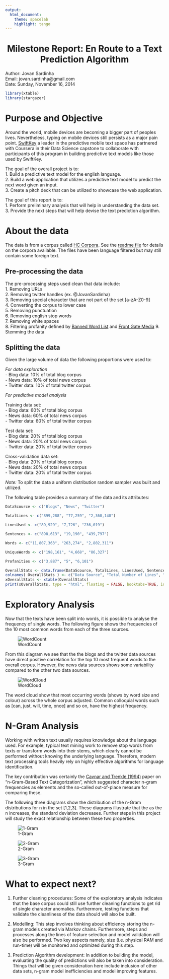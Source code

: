 ```yaml
---
output:
  html_document: 
    theme: spacelab  
    highlight: tango
---
```


<center> <h1>Milestone Report: En Route to a Text Prediction Algorithm</h1> </center>
Author: Jovan Sardinha  
Email: jovan.sardinha@gmail.com  
Date: Sunday, November 16, 2014  

```r
library(xtable)
library(stargazer)
```

# Purpose and Objective

Around the world, mobile devices are becoming a bigger part of peoples lives. Nevertheless, typing on mobile devices still persists as a major pain point. [SwiftKey](http://swiftkey.com/en/) a leader in the predictive mobile text space has partnered with Coursera in their Data Science capstone to collaborate with participants of this program in building predictive text models like those used by SwiftKey.

The goal of the overall project is to:  
1. Build a predictive text model for the english language.  
2. Build a web application that utilizes a predictive text model to predict the next word given an input.  
3. Create a pitch deck that can be utilized to showcase the web application.  

The goal of this report is to:  
1. Perform preliminary analysis that will help in understanding the data set.   
3. Provide the next steps that will help devise the text prediction algorithm.    


# About the data

The data is from a corpus called [HC Corpora](www.corpora.heliohost.org). See the [readme file](http://www.corpora.heliohost.org/aboutcorpus.html) for details on the corpora available. The files have been language filtered but may still contain some foreign text.

## Pre-processing the data
The pre-processing steps used clean that data include:  
1. Removing URLs    
2. Removing twitter handles (ex. @JovanSardinha)    
3. Removing special character that are not part of the set [a-zA-Z0-9]  
4. Converting the corpus to lower case  
5. Removing punctuation  
6. Removing english stop words   
7. Removing white spaces  
8. Filtering profanity defined by [Banned Word List](http://www.bannedwordlist.com/) and [Front Gate Media](http://www.frontgatemedia.com/a-list-of-723-bad-words-to-blacklist-and-how-to-use-facebooks-moderation-tool/)
9. Stemming the data

## Splitting the data
Given the large volume of data the following proportions were used to:

*For data exploration*  
 - Blog data: 10% of total blog corpus  
 - News data: 10% of total news corpus  
 - Twitter data: 10% of total twitter corpus  

*For predictive model analysis*

Training data set:     
 - Blog data: 60% of total blog corpus  
 - News data: 60% of total news corpus  
 - Twitter data: 60% of total twitter corpus  
 
Test data set:   
 - Blog data: 20% of total blog corpus  
 - News data: 20% of total news corpus  
 - Twitter data: 20% of total twitter corpus  
 
Cross-validation data set:    
 - Blog data: 20% of total blog corpus  
 - News data: 20% of total news corpus    
 - Twitter data: 20% of total twitter corpus  

*Note:* To split the data a uniform distribution random sampler was built and utilized.

The following table provides a summary of the data and its attributes:
```r
DataScource <- c("Blogs", "News", "Twitter")

TotalLines <- c("899,288", "77,259", "2,360,148")

LinesUsed <- c("89,929", "7,726", "236,019")

Sentences <- c("898,613", "19,190", "439,797")

Words <- c("11,807,363", "263,274", "2,802,311")

UniqueWords <- c("198,161", "4,668", "86,327")

Profanities <- c("3,887", "5", "6,101")

OverallStats <- data.frame(DataScource, TotalLines, LinesUsed, Sentences, Words, UniqueWords,  Profanities)
colnames( OverallStats ) <- c("Data Source", "Total Number of Lines", "Lines Used ", "Sentences", "Words", "Unique Words", "Profanities" ) 
xOverallStats <- xtable(OverallStats)
print(xOverallStats, type = "html", floating = FALSE, booktabs=TRUE, include.rownames=FALSE)
```

# Exploratory Analysis

Now that the texts have been split into words, it is possible to analyse the frequency of single words. The following figure shows the frequencies of the 10 most common words from each of the three sources. 

![WordCount](../images/wordCount.png)  

From this diagram we see that the the blogs and the twitter data sources have direct positive correlation for the top 10 most frequent words to the overall corpus. However, the news data sources shows some variability compared to the other two data sources.  

![WordCloud](../images/wordCloud.png)

The word cloud show that most occurring words (shows by word size and colour) across the whole corpus adjusted. Common colloquial words such as [can, just, will, time, once] and so on, have the highest frequency.  

# N-Gram Analysis

Working with written text usually requires knowledge about the language used. For example, typical text mining work to remove stop words from texts or transform words into their stems, which clearly cannot be performed without knowing the underlying language. Therefore, modern text processing tools heavily rely on highly effective algorithms for language identification.

The key contribution was certainly the [Cavnar and Trenkle (1994)](http://odur.let.rug.nl/~vannoord/TextCat/textcat.pdf) paper on "n-Gram-Based Text Categorization", which suggested character n-gram frequencies as elements and the so-called out-of-place measure for comparing these.

The following three diagrams show the distribution of the n-Gram distributions for n in the set [1,2,3]. These diagrams illustrate that the as the n increases, the standard deviation decreases. Further steps in this project will study the exact relationship between these two properties.

![1-Gram](../images/1gramDist.png)

![2-Gram](../images/2gramDist.png)

![3-Gram](../images/3gramDist.png)

# What to expect next?

1. Further cleaning procedures: Some of the exploratory analysis indicates that the base corpus could still use further cleaning functions to get rid of single character anomalies. Furthermore, testing functions that validate the cleanliness of the data should will also be built.

2. Modelling: This step involves thinking about efficiency storing the n-gram models created via Markov chains. Furthermore, steps and processes along the lines of feature selection and model validation will also be performed. Two key aspects namely, size (i.e. physical RAM and run-time) will be monitored and optimized during this step.

3. Prediction Algorithm development: In addition to building the model, evaluating the quality of predictions will also be taken into consideration. Things that will be given consideration here include inclusion of other data sets, n-gram model inefficiencies and model improving features.

